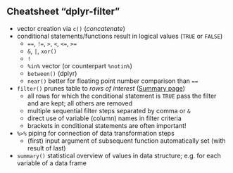 


## Cheatsheet "dplyr-filter"

- vector creation via `c()` (*concatenate*)
- conditional statements/functions result in logical values (`TRUE` or `FALSE`)
  - `==`, `!=`, `>`, `<`, `<=`, `>=`
  - `&`, `|`, `xor()`
  - `!`
  - `%in%` vector (or counterpart `%notin%`)
  - `between()` (dplyr)
  - `near()` better for floating point number comparison than `==`
- `filter()` prunes table to *rows of interest* ([Summary page](https://dplyr.tidyverse.org/reference/filter.html))
  - all rows for which the conditional statement is `TRUE` pass the filter and are kept; all others are removed
  - multiple sequential filter steps separated by comma or `&`
  - direct use of variable (column) names in filter criteria
  - brackets in conditional statements are often important!
- `%>%` piping for connection of data transformation steps
  - (first) input argument of subsequent function automatically set (with result of last)
- `summary()` statistical overview of values in data structure; e.g. for each variable of a data frame



